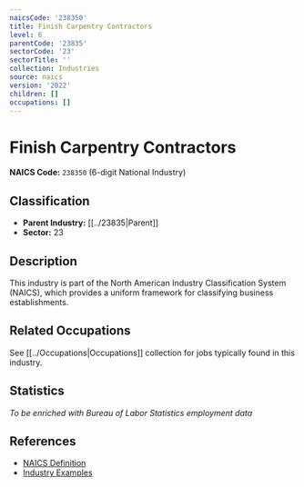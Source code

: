 ```yaml
---
naicsCode: '238350'
title: Finish Carpentry Contractors
level: 6
parentCode: '23835'
sectorCode: '23'
sectorTitle: ''
collection: Industries
source: naics
version: '2022'
children: []
occupations: []
---
```

# Finish Carpentry Contractors

**NAICS Code:** `238350` (6-digit National Industry)

## Classification

- **Parent Industry:** [[../23835|Parent]]
- **Sector:** 23

## Description

This industry is part of the North American Industry Classification System (NAICS), which provides a uniform framework for classifying business establishments.

## Related Occupations

See [[../Occupations|Occupations]] collection for jobs typically found in this industry.

## Statistics

*To be enriched with Bureau of Labor Statistics employment data*

## References

- [NAICS Definition](https://www.census.gov/naics/)
- [Industry Examples](https://www.census.gov/naics/2022NAICS/)
